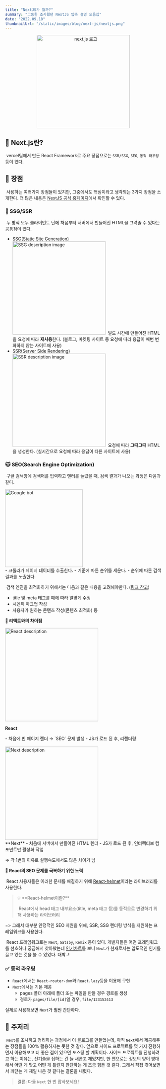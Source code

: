 ```yaml
---
title: "NextJS가 뭘까?"
summary: "그동한 조사했던 NextJS 압축 설명 모음집"
date: "2022.09.18"
thumbnailUrl: "/static/images/blog/next-js/nextjs.png"
---
```


<div align="center">
	<img src="/static/images/blog/next-js/nextjs.png" width="300px" alt="next.js 로고" />
</div>

## 🌿 Next.js란?

&nbsp;vercel팀에서 만든 React Framework로 주요 장점으로는 `SSR/SSG`, `SEO`, `동적 라우팅` 등이 있다.

## 🐸 장점

&nbsp;사용하는 여러가지 장점들이 있지만, 그중에서도 핵심이라고 생각되는 3가지 장점을 소개한다. 더 많은 내용은 [NextJS 공식 홈페이지](https://nextjs.org/)에서 확인할 수 있다.

### 🐶 SSG/SSR

&nbsp;두 방식 모두 클라이언트 단에 처음부터 서버에서 만들어진 HTML을 그려줄 수 있다는 공통점이 있다.

- SSG(Static Site Generation)
  <img src="/static/images/blog/next-js/ssg.png" width="300px" alt="SSG description image" />
  &nbsp;빌드 시간에 만들어진 HTML을 요청에 따라 <strong>재사용</strong>한다.
  (블로그, 마켓팅 사이트 등 요청에 따라 응답이 매번 변화하지 않는 사이트에 사용)
- SSR(Server Side Rendering)
  <img src="/static/images/blog/next-js/ssr.png" width="300px" alt="SSR description image" />
  &nbsp;요청에 따라 <strong>그때그때</strong> HTML을 생성한다.
  (실시간으로 요청에 따라 응답이 다른 사이트에 사용)

### 🐱 SEO(Search Engine Optimization)

&nbsp;구글 검색창에 검색어를 입력하고 엔터를 눌렀을 때, 검색 결과가 나오는 과정은 다음과 같다.

<img src="/static/images/blog/next-js/googlebot.png" width="250px" alt="Google bot" />
<div>
- 크롤러가 페이지 데이터를 추출한다.
- 기준에 따른 순위를 세운다.
- 순위에 따른 검색 결과를 노출한다.
</div>

&nbsp;검색 엔진을 최적화하기 위해서는 다음과 같은 내용을 고려해야한다. ([링크
참고](https://developers.google.com/search/docs/beginner/seo-starter-guide?hl=ko))

- title 및 meta 태그를 때에 따라 알맞게 수정
- 시멘틱 마크업 작성
- 사용자가 원하는 콘텐츠 작성(콘텐츠 최적화) 등

**👀 리액트와의 차이점**

<img src="/static/images/blog/next-js/react.png" width="300px" alt="React description" />

**React**
<div>
- 처음에 빈 페이지 렌더 → `SEO` 문제 발생 
- JS가 로드 된 후, 리렌더링
</div>

<br />
<img src="/static/images/blog/next-js/next.png" width="300px" alt="Next description" />
<div>
**Next** 
- 처음에 서버에서 만들어진 HTML 렌더 
- JS가 로드 된 후, 인터랙티브 컴포넌트만 활성화 작업
</div>

⇒ 각 1번의 이유로 실행속도에서도 많은 차이가 남

**🧐 React의 SEO 문제를 극복하기 위한 노력**

&nbsp;React 사용자들은 이러한 문제를 해결하기 위해 [React-helmet](https://www.npmjs.com/package/react-helmet)이라는 라이브러리를 사용한다.

<blockquote>
💡 **React-helmet이란?**

&nbsp;React에서 head 태그 내부요소(title, meta 태그 등)를 동적으로 변경하기 위해 사용하는 라이브러리

</blockquote>

=> 그래서 대부분 안정적인 SEO 지원을 위해, SSR, SSG 렌더링 방식을 지원하는 프레임워크를 사용한다.

&nbsp;React 프레임워크로는 `Next`, `Gatsby`, `Remix` 등이 있다. 개발자들은 어떤 프레임워크를 선호하나 궁금해서 찾아봤는데 [인기차트](https://npmtrends.com/gatsby-vs-next-vs-remix)를 보니 `Next`가 현재로서는 압도적인 인기를 끌고 있는 것을 볼 수 있었다. 대박..!

### ✅ 동적 라우팅

- `React`에서는 `React-router-dom`와 `React.lazy`등을 이용해 구현
- `Next`에서는 기본 제공
  - pages 폴더 아래에 폴더 또는 파일을 만들 경우 경로를 생성
  - 경로가 `pages/file/[id]`일 경우, `file/123152413`

실제로 사용해보면 `Next`가 훨씬 간단하다.

## 🐴 주저리

&nbsp;`Next`를 조사하고 정리하는 과정에서 이 블로그를 만들었는데, 아직 `Next`에서 제공해주는 장점들을 100% 활용하지는 못한 것 같다. 앞으로 사이드 프로젝트를 몇 가지 진행하면서 이용해보고 더 좋은 점이 있으면 포스팅 할 계획이다. 사이드 프로젝트를 진행하려고 하는 이유는, 신기술을 접하는 건 늘 새롭고 재밌지만, 한 편으로는 정보의 양이 방대해서 어떤 게 맞고 어떤 게 틀린지 판단하는 게 조금 힘든 것 같다. 그래서 직접 겪어보면서 깨닫는 게 제일 나은 것 같다는 결론을 내렸다.

> 결론: 다들 `Next` 한 번 잡솨보세요!
